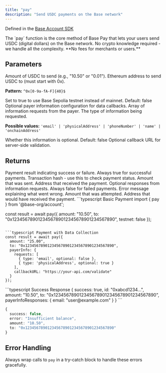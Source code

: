 ```yaml
---
title: "pay"
description: "Send USDC payments on the Base network"
---
```


Defined in the [Base Account SDK](https://github.com/base/account-sdk)

<Info>
The `pay` function is the core method of Base Pay that lets your users send USDC (digital dollars) on the Base network. No crypto knowledge required - we handle all the complexity. **No fees for merchants or users.**
</Info>

## Parameters

<ParamField body="amount" type="string" required>
Amount of USDC to send (e.g., "10.50" or "0.01").
</ParamField>

<ParamField body="to" type="string" required>
Ethereum address to send USDC to (must start with 0x).

**Pattern:** `^0x[0-9a-fA-F]{40}$`
</ParamField>

<ParamField body="testnet" type="boolean">
Set to true to use Base Sepolia testnet instead of mainnet. Default: false
</ParamField>

<ParamField body="payerInfo" type="object">
Optional payer information configuration for data callbacks.

<Expandable title="PayerInfo properties">
<ParamField body="requests" type="array" required>
Array of information requests from the payer.

<Expandable title="InfoRequest properties">
<ParamField body="type" type="string" required>
The type of information being requested.

**Possible values:** `'email' | 'physicalAddress' | 'phoneNumber' | 'name' | 'onchainAddress'`
</ParamField>

<ParamField body="optional" type="boolean">
Whether this information is optional. Default: false
</ParamField>
</Expandable>
</ParamField>

<ParamField body="callbackURL" type="string">
Optional callback URL for server-side validation.
</ParamField>
</Expandable>
</ParamField>

## Returns

<ResponseField name="result" type="PayResult">
Payment result indicating success or failure.

<Expandable title="Payment Success properties">
<ResponseField name="success" type="boolean">
Always true for successful payments.
</ResponseField>

<ResponseField name="id" type="string">
Transaction hash - use this to check payment status.
</ResponseField>

<ResponseField name="amount" type="string">
Amount that was sent.
</ResponseField>

<ResponseField name="to" type="string">
Address that received the payment.
</ResponseField>

<ResponseField name="payerInfoResponses" type="object">
Optional responses from information requests.
</ResponseField>
</Expandable>

<Expandable title="Payment Error properties">
<ResponseField name="success" type="boolean">
Always false for failed payments.
</ResponseField>

<ResponseField name="error" type="string">
Error message explaining what went wrong.
</ResponseField>

<ResponseField name="amount" type="string">
Amount that was attempted.
</ResponseField>

<ResponseField name="to" type="string">
Address that would have received the payment.
</ResponseField>
</Expandable>
</ResponseField>


<RequestExample>
```typescript Basic Payment
import { pay } from '@base-org/account';

const result = await pay({
  amount: "10.50",
  to: "0x1234567890123456789012345678901234567890",
  testnet: false
});
```

```typescript Payment with Data Collection
const result = await pay({
  amount: "25.00",
  to: "0x1234567890123456789012345678901234567890",
  payerInfo: {
    requests: [
      { type: 'email', optional: false },
      { type: 'physicalAddress', optional: true }
    ],
    callbackURL: "https://your-api.com/validate"
  }
});
```
</RequestExample>

<ResponseExample>
```typescript Success Response
{
  success: true,
  id: "0xabcd1234...",
  amount: "10.50",
  to: "0x1234567890123456789012345678901234567890",
  payerInfoResponses: {
    email: "user@example.com"
  }
}
```

```typescript Error Response
{
  success: false,
  error: "Insufficient balance",
  amount: "10.50",
  to: "0x1234567890123456789012345678901234567890"
}
```
</ResponseExample>

## Error Handling

Always wrap calls to `pay` in a try-catch block to handle these errors gracefully.


<PolicyBanner />